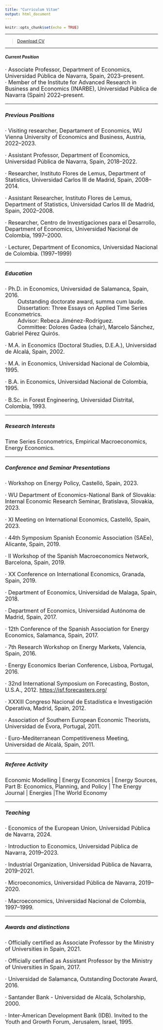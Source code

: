 ```yaml
---
title: "Curriculum Vitae"
output: html_document
---
```


```r
knitr::opts_chunk$set(echo = TRUE)
```

****


> [Download CV](CVE.pdf)\


****

##### Current Position

<font size="4">
· Associate Professor, Department of Economics, Universidad Pública de Navarra, Spain, 2023--present.\
· Member of the Institute for Advanced Research in Business and Economics (INARBE), Universidad Pública de Navarra (Spain) 2022--present.\

****

##### Previous Positions

· Visiting researcher, Departament of Economics, WU Vienna University of Economics and Business, Austria, 2022--2023.

· Assistant Professor, Department of Economics, Universidad Pública de Navarra, Spain, 2018--2022.\

· Researcher, Instituto Flores de Lemus, Department of Statistics, Universidad Carlos III de Madrid, Spain, 2008--2014.\

· Assistant Researcher, Instituto Flores de Lemus, Department of Statistics, Universidad Carlos III de Madrid, Spain, 2002--2008.\

· Researcher, Centro de Investigaciones para el Desarrollo, Department of Economics, Universidad Nacional de Colombia, 1997--2000.\

· Lecturer, Department of Economics, Universidad Nacional de Colombia. (1997--1999)

****

##### Education

· Ph.D. in Economics, Universidad de Salamanca, Spain, 2016.\
&emsp;&emsp; Outstanding doctorate award, summa cum laude.\
&emsp;&emsp; Dissertation: Three Essays on Applied Time Series Econometrics.\
&emsp;&emsp; Advisor: Rebeca Jiménez-Rodríguez.\
&emsp;&emsp; Committee: Dolores Gadea (chair), Marcelo Sánchez, Gabriel Pérez Quirós.

· M.A. in Economics (Doctoral Studies, D.E.A.), Universidad de Alcalá, Spain, 2002.

· M.A. in Economics, Universidad Nacional de Colombia, 1995.

· B.A. in Economics, Universidad Nacional de Colombia, 1995.

· B.Sc. in Forest Engineering, Universidad Distrital, Colombia, 1993.

****

##### Research Interests

Time Series Econometrics, Empirical Macroeconomics, Energy Economics.

****

##### Conference and Seminar Presentations

· Workshop on Energy Policy, Castelló, Spain, 2023.

· WU Department of Economics-National Bank of Slovakia: Internal Economic Research Seminar, Bratislava, Slovakia, 2023.

· XI Meeting on International Economics, Castelló, Spain, 2023.

· 44th Symposium Spanish Economic Association (SAEe), Alicante, Spain, 2019.

· II Workshop of the Spanish Macroeconomics Network, Barcelona, Spain, 2019.

· XX Conference on International Economics, Granada, Spain, 2019.

· Department of Economics, Universidad de Malaga, Spain, 2018.

· Department of Economics, Universidad Autónoma de Madrid, Spain, 2017.

· 12th Conference of the Spanish Association for Energy Economics, Salamanca, Spain, 2017.

· 7th Research Workshop on Energy Markets, Valencia, Spain, 2016.

· Energy Economics Iberian Conference, Lisboa, Portugal, 2016.

· 32nd International Symposium on Forecasting, Boston, U.S.A., 2012. [https://isf.forecasters.org/](https://isf.forecasters.org/overview/about/locations/)

· XXXIII Congreso Nacional de Estadística e Investigación Operativa, Madrid, Spain, 2012.

· Association of Southern European Economic Theorists, Universidad de Évora, Portugal, 2011.

· Euro-Mediterranean Competitiveness Meeting, Universidad de Alcalá, Spain, 2011.

****

##### Referee Activity

Economic Modelling | Energy Economics | Energy Sources, Part B: Economics, Planning, and Policy | The Energy Journal | Energies |The World Economy

****

##### Teaching

· Economics of the European Union, Universidad Pública de Navarra, 2024.

· Introduction to Economics, Universidad Pública de Navarra, 2019--2023.

· Industrial Organization, Universidad Pública de Navarra, 2019--2021.

· Microeconomics, Universidad Pública de Navarra, 2019--2020.

· Macroeconomics, Universidad Nacional de Colombia, 1997--1999.


****

##### Awards and distinctions

· Officially certified as Associate Professor by the Ministry of Universities in Spain, 2021.

· Officially certified as Assistant Professor by the Ministry of Universities in Spain, 2017.

· Universidad de Salamanca, Outstanding Doctorate Award, 2016.

· Santander Bank - Universidad de Alcalá, Scholarship, 2000.

· Inter-American Development Bank (IDB). Invited to the Youth and Growth Forum, Jerusalem, Israel, 1995.

<br>